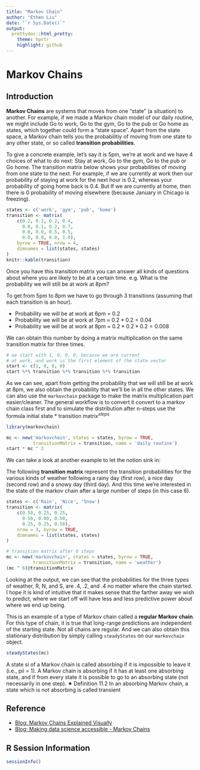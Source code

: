 ```yaml
---
title: "Markov Chain"
author: "Ethen Liu"
date: "`r Sys.Date()`"
output:
  prettydoc::html_pretty:
    theme: hpstr
    highlight: github
---
```


# Markov Chains

## Introduction

**Markov Chains** are systems that moves from one "state" (a situation) to another. For example, if we made a Markov chain model of our daily routine, we might include Go to work, Go to the gym, Go to the pub or Go home as states, which together could form a "state space". Apart from the state space, a Markov chain tells you the probabilitiy of moving from one state to any other state, or so called **transition probabilities**.

To give a concrete example, let's say it is 5pm, we’re at work and we have 4 choices of what to do next: Stay at work, Go to the gym, Go to the pub or Go home. The transition matrix below shows your probabilities of moving from one state to the next. For example, if we are currently at work then our probability of staying at work for the next hour is 0.2, whereas your probability of going home back is 0.4. But If we are currently at home, then there is 0 probability of moving elsewhere (because January in Chicago is freezing).

```r

states <- c('work', 'gym', 'pub', 'home')
transition <- matrix(
    c(0.2, 0.2, 0.2, 0.4,
      0.0, 0.1, 0.2, 0.7,
      0.0, 0.0, 0.5, 0.5,
      0.0, 0.0, 0.0, 1.0),
    byrow = TRUE, nrow = 4, 
    dimnames = list(states, states)
)
knitr::kable(transition)

```

Once you have this transition matrix you can answer all kinds of questions about where you are likely to be at a certain time. e.g. What is the probability we will still be at work at 8pm?

To get from 5pm to 8pm we have to go through 3 transitions (assuming that each transition is an hour).

- Probability we will be at work at 6pm = $0.2$
- Probability we will be at work at 7pm = $0.2 * 0.2 = 0.04$
- Probability we will be at work at 8pm = $0.2 * 0.2 * 0.2 = 0.008$

We can obtain this number by doing a matrix multiplication on the same transition matrix for three times.

```r

# we start with 1, 0, 0, 0, because we are current
# at work, and work is the first element of the state vector
start <- c(1, 0, 0, 0)
start %*% transition %*% transition %*% transition

```

As we can see, apart from getting the probability that we will still be at work at 8pm, we also obtain the probability that we'll be in all the other states. We can also use the `markovchain` package to make the matrix multiplication part easier/cleaner. The general workflow is to convert it convert to a markov chain class first and to simulate the distribution after n-steps use the formula $\text{initial state * transition matrix} ^{steps}$

```r

library(markovchain)

mc <- new('markovchain', states = states, byrow = TRUE, 
          transitionMatrix = transition, name = 'daily routine')
start * mc ^ 3

```

We can take a look at another example to let the notion sink in:

The following **transition matrix** represent the transition probabilities
for the various kinds of weather following a rainy day (first row), a nice day (second row) and a snowy day (third day). And this time we're interested in the state of the markov chain after a large number of steps (in this case 6).

```r

states <- c('Rain', 'Nice', 'Snow')
transition <- matrix(
    c(0.50, 0.25, 0.25,
      0.50, 0.00, 0.50,
      0.25, 0.25, 0.50),
    nrow = 3, byrow = TRUE,
    dimnames = list(states, states)
)

# transition matrix after 6 steps
mc <- new('markovchain', states = states, byrow = TRUE, 
          transitionMatrix = transition, name = 'weather')
(mc ^ 6)@transitionMatrix

```

Looking at the output, we can see that the probabilities for the three types of weather, R, N, and S, are .4, .2, and .4 no matter where the chain started. I hope it is kind of intuitive that it makes sense that the farther away we wish to predict, where we start off will have less and less predictive power about where we end up being.

This is an example of a type of Markov chain called a **regular Markov chain**. For this type of chain, it is true that long-range predictions are independent of the starting state. Not all chains are regular. And we can also obtain this stationary distribution by simply calling `steadyStates` on our `markovchain` object.

```r

steadyStates(mc)

```


A state si of a Markov chain is called absorbing if it is impossible
to leave it (i.e., pii = 1). A Markov chain is absorbing if it has at least one absorbing
state, and if from every state it is possible to go to an absorbing state (not necessarily
in one step). ✷
Definition 11.2 In an absorbing Markov chain, a state which is not absorbing is
called transient

## Reference

- [Blog: Markov Chains Explained Visually](http://setosa.io/ev/markov-chains/)
- [Blog: Making data science accessible - Markov Chains](http://www.analyticbridge.com/profiles/blog/show?id=2004291%3ABlogPost%3A346087)


## R Session Information

```r

sessionInfo()

```




